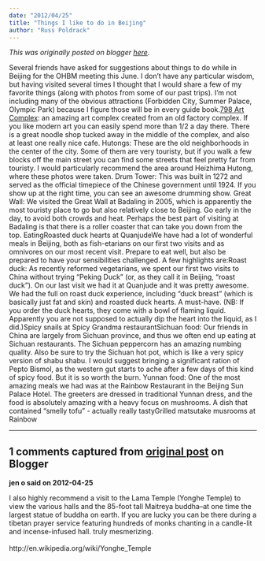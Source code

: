 ```yaml
---
date: "2012/04/25"
title: "Things I like to do in Beijing"
author: "Russ Poldrack"
---
```


*This was originally posted on blogger [here](https://russpoldrack.blogspot.com/2012/04/things-i-like-to-do-in-beijing.html)*.

Several friends have asked for suggestions about things to do while in Beijing for the OHBM meeting this June.  I don't have any particular wisdom, but having visited several times I thought that I would share a few of my favorite things (along with photos from some of our past trips).  I'm not including many of the obvious attractions (Forbidden City, Summer Palace, Olympic Park) because I figure those will be in every guide book.[798 Art Complex](http://www.798space.com/subpage_en.asp?classid=17): an amazing art complex created from an old factory complex.  If you like modern art you can easily spend more than 1/2 a day there. There is a great noodle shop tucked away in the middle of the complex, and also at least one really nice cafe. Hutongs: These are the old neighborhoods in the center of the city.  Some of them are very touristy, but if you walk a few blocks off the main street you can find some streets that feel pretty far from touristy. I would particularly recommend the area around Heizhima Hutong, where these photos were taken.  Drum Tower: This was built in 1272 and served as the official timepiece of the Chinese government until 1924.  If you show up at the right time, you can see an awesome drumming show. Great Wall:  We visited the Great Wall at Badaling in 2005, which is apparently the most touristy place to go but also relatively close to Beijing.  Go early in the day, to avoid both crowds and heat.  Perhaps the best part of visiting at Badaling is that there is a roller coaster that can take you down from the top.    EatingRoasted duck hearts at QuanjudeWe have had a lot of wonderful meals in Beijing, both as fish-etarians on our first two visits and as omnivores on our most recent visit. Prepare to eat well, but also be prepared to have your sensibilities challenged.  A few highlights are:Roast duck:  As recently reformed vegetarians, we spent our first two visits to China without trying "Peking Duck" (or, as they call it in Beijing, "roast duck").  On our last visit we had it at Quanjude and it was pretty awesome.  We had the full on roast duck experience, including "duck breast" (which is basically just fat and skin) and roasted duck hearts.  A must-have. (NB: If you order the duck hearts, they come with a bowl of flaming liquid.  Apparently you are not supposed to actually dip the heart into the liquid, as I did.)Spicy snails at Spicy Grandma restaurantSichuan food: Our friends in China are largely from Sichuan province, and thus we often end up eating at Sichuan restaurants.  The Sichuan peppercorn has an amazing numbing quality.  Also be sure to try the Sichuan hot pot, which is like a very spicy version of shabu shabu.  I would suggest bringing a significant ration of Pepto Bismol, as the western gut starts to ache after a few days of this kind of spicy food.  But it is so worth the burn. Yunnan food:  One of the  most amazing meals we had was at the Rainbow Restaurant in the Beijing Sun Palace Hotel. The greeters are dressed in traditional Yunnan dress, and the food is absolutely amazing with a heavy focus on mushrooms.  A dish that contained "smelly tofu" - actually really tastyGrilled matsutake musrooms at Rainbow

---

## 1 comments captured from [original post](https://russpoldrack.blogspot.com/2012/04/things-i-like-to-do-in-beijing.html) on Blogger

**jen o said on 2012-04-25**

I also highly recommend a visit to the Lama Temple (Yonghe Temple) to view the various halls and the 85-foot tall Maitreya buddha--at one time the largest statue of buddha on earth. If you are lucky you can be there during a tibetan prayer service featuring hundreds of monks chanting in a candle-lit and incense-infused hall. truly mesmerizing.<br /><br />http://en.wikipedia.org/wiki/Yonghe_Temple

